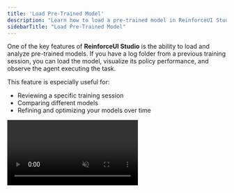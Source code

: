 ```yaml
---
title: 'Load Pre-Trained Model'
description: "Learn how to load a pre-trained model in ReinforceUI Studio."
sidebarTitle: "Load Pre-Trained Model"
---
```

One of the key features of **ReinforceUI Studio** is the ability to load and analyze pre-trained models. If you have a log folder from a previous training session, you can load the model, visualize its policy performance, and observe the agent executing the task.

This feature is especially useful for:
- Reviewing a specific training session
- Comparing different models
- Refining and optimizing your models over time

<Frame caption="ReinforceUI Studio Load Pre-Trained Model">
  <video
    controls
    autoPlay
    loop
    muted
    src="/images/load_model_tutorial.mp4"
  />
</Frame>


## How to Load a Pre-Trained Model

Follow these simple steps to load a pre-trained model in ReinforceUI Studio:

1. Click on the "Load Pre-Trained Model" button on the main screen.
2. Select the log folder containing the pre-trained model.

<tip>
    💡 We recommend using log folders created by ReinforceUI Studio to ensure compatibility.
</tip>

3. Automatic Setup:

- The system will search for the required config file and model file.
- It will automatically create the environment and load the model.
- If successful, you will see the platform, environment, and algorithm names in green.
- If there's an issue, an error message in red will indicate what went wrong.

4. Press "Test Policy" to observe the agent executing the task.


***
That's it! 🎉
You can now visualize the model's policy performance, compare it with other models, and refine your training process efficiently.